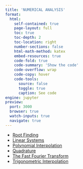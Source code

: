 ```yaml
---
title: 'NUMERICAL ANALYSIS'
format:
  html:
    self-contained: true
    page-layout: full
    toc: true
    toc-depth: 2
    toc-location: right
    number-sections: false
    html-math-method: katex
    embed-resources: true
    code-fold: true
    code-summary: 'Show the code'
    code-overflow: wrap
    code-copy: hover
    code-tools:
      source: false
      toggle: true
      caption: See code
engine: jupyter
preview:
  port: 3000
  browser: true
  watch-inputs: true
  navigate: true
---
```



- [Root Finding](./root-finding-methods/index.html)
- [Linear Systems](./linear-systems/index.html)
- [Polynomial Interpolation](./fixed-point-iteration.html)
- [Quadrature](./quadrature/index.html)
- [The Fast Fourier Transform](./quadrature/index.html)
- [Trigonometric Interpolation](./trigonometric-interpolation/index.html)

